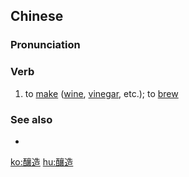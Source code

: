 {{also|酿造}}
==Chinese==
{{zh-forms|s=酿造}}

===Pronunciation===
{{zh-pron
|m=niàngzào
|c=joeng6 zou6
|mn=qz:liōng-chǒ/xm:liōng-chō/zz:liāng-chō
|cat=v
}}

===Verb===
{{zh-verb}}

# to [[make]] ([[wine]], [[vinegar]], etc.); to [[brew]]

===See also===
* {{zh-l|釀酒}}

[[ko:釀造]]
[[hu:釀造]]